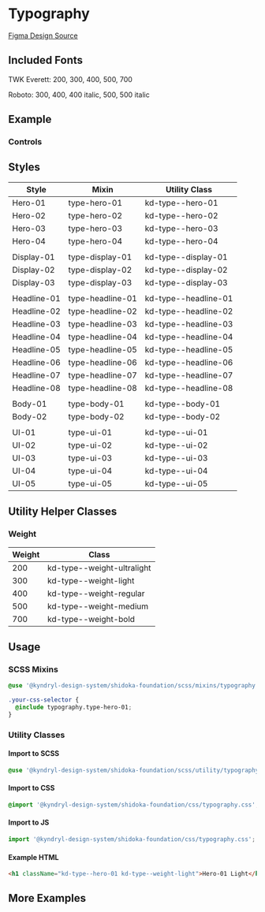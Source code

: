 
<Meta of={TypographyStories} />

# Typography

[Figma Design Source](https://www.figma.com/file/5TqtPa7KWfhJbQv6ELnbqf/Foundation?node-id=71%3A1376&mode=dev)

## Included Fonts

TWK Everett: 200, 300, 400, 500, 700

Roboto: 300, 400, 400 italic, 500, 500 italic

## Example

<Canvas>
  <Story of={TypographyStories.Headline} />
</Canvas>

### Controls

<Controls of={TypographyStories.Headline} />

## Styles

| Style       | Mixin            | Utility Class        |
| ----------- | ---------------- | -------------------- |
| Hero-01     | type-hero-01     | kd-type--hero-01     |
| Hero-02     | type-hero-02     | kd-type--hero-02     |
| Hero-03     | type-hero-03     | kd-type--hero-03     |
| Hero-04     | type-hero-04     | kd-type--hero-04     |
|             |                  |                      |
| Display-01  | type-display-01  | kd-type--display-01  |
| Display-02  | type-display-02  | kd-type--display-02  |
| Display-03  | type-display-03  | kd-type--display-03  |
|             |                  |                      |
| Headline-01 | type-headline-01 | kd-type--headline-01 |
| Headline-02 | type-headline-02 | kd-type--headline-02 |
| Headline-03 | type-headline-03 | kd-type--headline-03 |
| Headline-04 | type-headline-04 | kd-type--headline-04 |
| Headline-05 | type-headline-05 | kd-type--headline-05 |
| Headline-06 | type-headline-06 | kd-type--headline-06 |
| Headline-07 | type-headline-07 | kd-type--headline-07 |
| Headline-08 | type-headline-08 | kd-type--headline-08 |
|             |                  |                      |
| Body-01     | type-body-01     | kd-type--body-01     |
| Body-02     | type-body-02     | kd-type--body-02     |
|             |                  |                      |
| UI-01       | type-ui-01       | kd-type--ui-01       |
| UI-02       | type-ui-02       | kd-type--ui-02       |
| UI-03       | type-ui-03       | kd-type--ui-03       |
| UI-04       | type-ui-04       | kd-type--ui-04       |
| UI-05       | type-ui-05       | kd-type--ui-05       |

## Utility Helper Classes

### Weight

| Weight | Class                      |
| ------ | -------------------------- |
| 200    | kd-type--weight-ultralight |
| 300    | kd-type--weight-light      |
| 400    | kd-type--weight-regular    |
| 500    | kd-type--weight-medium     |
| 700    | kd-type--weight-bold       |

## Usage

### SCSS Mixins

```css
@use '@kyndryl-design-system/shidoka-foundation/scss/mixins/typography.scss';

.your-css-selector {
  @include typography.type-hero-01;
}
```

### Utility Classes

#### Import to SCSS

```css
@use '@kyndryl-design-system/shidoka-foundation/scss/utility/typography.scss';
```

#### Import to CSS

```css
@import '@kyndryl-design-system/shidoka-foundation/css/typography.css';
```

#### Import to JS

```js
import '@kyndryl-design-system/shidoka-foundation/css/typography.css';
```

#### Example HTML

```html
<h1 className="kd-type--hero-01 kd-type--weight-light">Hero-01 Light</h1>
```

## More Examples

<Stories />
